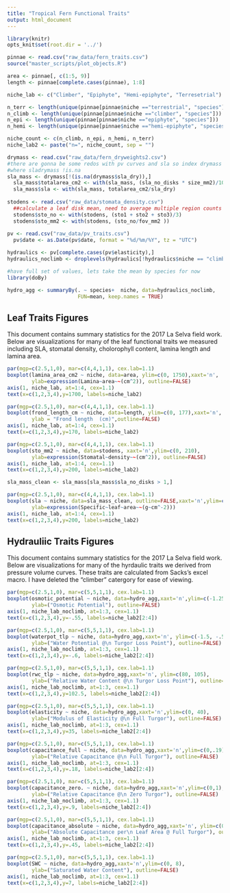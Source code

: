 ```yaml
---
title: "Tropical Fern Functional Traits"
output: html_document
---
```


```r
library(knitr)
opts_knit$set(root.dir = '../')
```

```r
pinnae <- read.csv("raw_data/fern_traits.csv")
source("master_scripts/plot_objects.R")

area <- pinnae[, c(1:5, 9)]
length <- pinnae[complete.cases(pinnae), 1:8]

niche_lab <- c("Climber", "Epiphyte", "Hemi-epiphyte", "Terresetrial")

n_terr <- length(unique(pinnae[pinnae$niche =="terrestrial", "species"]))
n_climb <- length(unique(pinnae[pinnae$niche =="climber", "species"]))
n_epi <- length(unique(pinnae[pinnae$niche =="epiphyte", "species"]))
n_hemi <- length(unique(pinnae[pinnae$niche =="hemi-epiphyte", "species"]))

niche_count <- c(n_climb, n_epi, n_hemi, n_terr)
niche_lab2 <- paste("n=", niche_count, sep = "")

drymass <- read.csv("raw_data/fern_dryweights2.csv")
#there are gonna be some redos with pv curves and sla so index drymass 
#where sladrymass !is.na
sla_mass <- drymass[!(is.na(drymass$sla_dry)),]
  sla_mass$totalarea_cm2 <- with(sla_mass, (sla_no_disks * size_mm2)/100)
  sla_mass$sla <- with(sla_mass, totalarea_cm2/sla_dry)
  
stodens <- read.csv("raw_data/stomata_density.csv")
  ##calculate a leaf disk mean, need to average multiple region counts first
  stodens$sto_no <- with(stodens, (sto1 + sto2 + sto3)/3)
  stodens$sto_mm2 <- with(stodens, (sto_no/fov_mm2 ))
  
pv <- read.csv("raw_data/pv_traits.csv")
  pv$date <- as.Date(pv$date, format = "%d/%m/%Y", tz = "UTC")

hydraulics <- pv[complete.cases(pv$elasticity),]
hydraulics_noclimb <- droplevels(hydraulics[!hydraulics$niche == "climber",])

#have full set of values, lets take the mean by species for now
library(doBy)

hydro_agg <- summaryBy(. ~ species+  niche, data=hydraulics_noclimb, 
                       FUN=mean, keep.names = TRUE)
```


## Leaf Traits Figures

This document contains summary statistics for the 2017 La Selva field work. Below are visualizations for many of the leaf functional traits we measured including SLA, stomatal density, cholorophyll content, lamina length and lamina area.


```r
par(mgp=c(2.5,1,0), mar=c(4,4,1,1), cex.lab=1.1)
boxplot(lamina_area_cm2 ~ niche, data=area, ylim=c(0, 1750),xaxt='n',
        ylab=expression(Lamina~area~~(cm^2)), outline=FALSE)
axis(1, niche_lab, at=1:4, cex=1.1)
text(x=c(1,2,3,4),y=1700, labels=niche_lab2)
```

```r
par(mgp=c(2.5,1,0), mar=c(4,4,1,1), cex.lab=1.1)
boxplot(frond_length_cm ~ niche, data=length, ylim=c(0, 177),xaxt='n',
        ylab = "Frond length  (cm)",outline=FALSE)
axis(1, niche_lab, at=1:4, cex=1.1)
text(x=c(1,2,3,4),y=170, labels=niche_lab2)
```

```r
par(mgp=c(2.5,1,0), mar=c(4,4,1,1), cex.lab=1.1)
boxplot(sto_mm2 ~ niche, data=stodens, xaxt='n',ylim=c(0, 210),
        ylab=expression(Stomatal~density~~(cm^2)), outline=FALSE)
axis(1, niche_lab, at=1:4, cex=1.1)
text(x=c(1,2,3,4),y=200, labels=niche_lab2)
```

```r
sla_mass_clean <- sla_mass[sla_mass$sla_no_disks > 1,]

par(mgp=c(2.5,1,0), mar=c(4,4,1,1), cex.lab=1.1)
boxplot(sla ~ niche, data=sla_mass_clean, outline=FALSE,xaxt='n',ylim=c(0,210),
        ylab=expression(Specific~leaf~area~~(g~cm^-2)))
axis(1, niche_lab, at=1:4, cex=1.1)
text(x=c(1,2,3,4),y=200, labels=niche_lab2)

```

## Hydrauliic Traits Figures

This document contains summary statistics for the 2017 La Selva field work. Below are visualizations for many of the hyrdaulic traits we derived from pressure volume curves. These traits are calculated from Sacks's excel macro. I have deleted the "climber" catergory for ease of viewing.

```r
par(mgp=c(2.5,1,0), mar=c(5,5,1,1), cex.lab=1.1)
boxplot(osmotic_potential ~ niche, data=hydro_agg,xaxt='n',ylim=c(-1.25, -.5),
        ylab=("Osmotic Potential"), outline=FALSE)
axis(1, niche_lab_noclimb, at=1:3, cex=1.1)
text(x=c(1,2,3,4),y=-.55, labels=niche_lab2[2:4])
```


```r
par(mgp=c(2.5,1,0), mar=c(5,5,1,1), cex.lab=1.1)
boxplot(waterpot_tlp ~ niche, data=hydro_agg,xaxt='n', ylim=c(-1.5, -.5),
        ylab=("Water Potential @\n Turgor Loss Point"), outline=FALSE)
axis(1, niche_lab_noclimb, at=1:3, cex=1.1)
text(x=c(1,2,3,4),y=-.6, labels=niche_lab2[2:4])
```

```r
par(mgp=c(2.5,1,0), mar=c(5,5,1,1), cex.lab=1.1)
boxplot(rwc_tlp ~ niche, data=hydro_agg,xaxt='n', ylim=c(80, 105),
        ylab=("Relative Water Content @\n Turgor Loss Point"), outline=FALSE)
axis(1, niche_lab_noclimb, at=1:3, cex=1.1)
text(x=c(1,2,3,4),y=102.5, labels=niche_lab2[2:4])
```

```r
par(mgp=c(2.5,1,0), mar=c(5,5,1,1), cex.lab=1.1)
boxplot(elasticity ~ niche, data=hydro_agg,xaxt='n',ylim=c(0, 40),
        ylab=("Modulus of Elasticity @\n Full Turgor"), outline=FALSE)
axis(1, niche_lab_noclimb, at=1:3, cex=1.1)
text(x=c(1,2,3,4),y=35, labels=niche_lab2[2:4])
```

```r
par(mgp=c(2.5,1,0), mar=c(5,5,1,1), cex.lab=1.1)
boxplot(capacitance_full ~ niche, data=hydro_agg,xaxt='n',ylim=c(0,.19),
        ylab=("Relative Capacitance @\n Full Turgor"), outline=FALSE)
axis(1, niche_lab_noclimb, at=1:3, cex=1.1)
text(x=c(1,2,3,4),y=.18, labels=niche_lab2[2:4])
```

```r
par(mgp=c(2.5,1,0), mar=c(5,5,1,1), cex.lab=1.1)
boxplot(capacitance_zero. ~ niche, data=hydro_agg,xaxt='n',ylim=c(0,1),
        ylab=("Relative Capacitance @\n Zero Turgor"), outline=FALSE)
axis(1, niche_lab_noclimb, at=1:3, cex=1.1)
text(x=c(1,2,3,4),y=.9, labels=niche_lab2[2:4])
```


```r
par(mgp=c(2.5,1,0), mar=c(5,5,1,1), cex.lab=1.1)
boxplot(capacitance_absolute ~ niche, data=hydro_agg,xaxt='n', ylim=c(0,.5),
        ylab=("Absolute Capacitance per\n Leaf Area @ Full Turgor"), outline=FALSE)
axis(1, niche_lab_noclimb, at=1:3, cex=1.1)
text(x=c(1,2,3,4),y=.45, labels=niche_lab2[2:4])
```

```r
par(mgp=c(2.5,1,0), mar=c(5,5,1,1), cex.lab=1.1)
boxplot(SWC ~ niche, data=hydro_agg,xaxt='n',ylim=c(0, 8),
        ylab=("Saturated Water Content"), outline=FALSE)
axis(1, niche_lab_noclimb, at=1:3, cex=1.1)
text(x=c(1,2,3,4),y=7, labels=niche_lab2[2:4])
```
